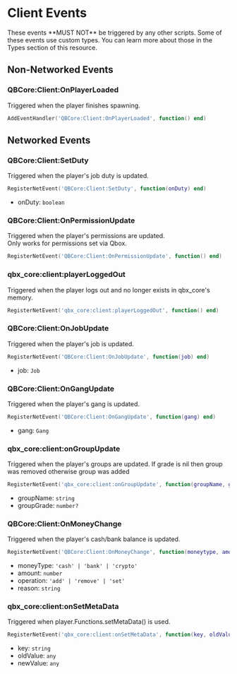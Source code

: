 
# Client Events

<Callout type="warning">
  These events **MUST NOT** be triggered by any other scripts.
</Callout>

<Callout type='info'>
  Some of these events use custom types.
  You can learn more about those in the Types section of this resource.
</Callout>

## Non-Networked Events

### QBCore:Client:OnPlayerLoaded

Triggered when the player finishes spawning.

```lua
AddEventHandler('QBCore:Client:OnPlayerLoaded', function() end)
```

## Networked Events

### QBCore:Client:SetDuty

Triggered when the player's job duty is updated.

```lua
RegisterNetEvent('QBCore:Client:SetDuty', function(onDuty) end)
```

- onDuty: `boolean`

### QBCore:Client:OnPermissionUpdate

Triggered when the player's permissions are updated. \
Only works for permissions set via Qbox.

```lua
RegisterNetEvent('QBCore:Client:OnPermissionUpdate', function() end)
```

### qbx_core:client:playerLoggedOut

Triggered when the player logs out and no longer exists in qbx_core's memory.

```lua
RegisterNetEvent('qbx_core:client:playerLoggedOut', function() end)
```

### QBCore:Client:OnJobUpdate

Triggered when the player's job is updated.

```lua
RegisterNetEvent('QBCore:Client:OnJobUpdate', function(job) end)
```

- job: `Job`

### QBCore:Client:OnGangUpdate

Triggered when the player's gang is updated.

```lua
RegisterNetEvent('QBCore:Client:OnGangUpdate', function(gang) end)
```

- gang: `Gang`

### qbx_core:client:onGroupUpdate

Triggered when the player's groups are updated. If grade is nil then group was removed otherwise group was added

```lua
RegisterNetEvent('qbx_core:client:onGroupUpdate', function(groupName, groupGrade) end)
```

- groupName: `string`
- groupGrade: `number?`

### QBCore:Client:OnMoneyChange

Triggered when the player's cash/bank balance is updated.

```lua
RegisterNetEvent('QBCore:Client:OnMoneyChange', function(moneytype, amount, operation, reason) end)
```

- moneyType: `'cash' | 'bank' | 'crypto'`
- amount: `number`
- operation: `'add' | 'remove' | 'set'`
- reason: `string`

### qbx_core:client:onSetMetaData

Triggered when player.Functions.setMetaData() is used.

```lua
RegisterNetEvent('qbx_core:client:onSetMetaData', function(key, oldValue, newValue) end)
```

- key: `string`
- oldValue: `any`
- newValue: `any`
